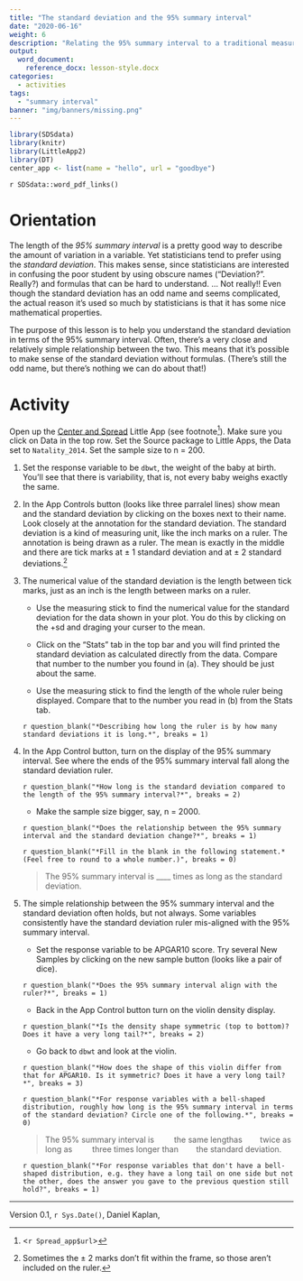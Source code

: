 ```yaml
---
title: "The standard deviation and the 95% summary interval"
date: "2020-06-16"
weight: 6
description: "Relating the 95% summary interval to a traditional measure of spread: the standard deviation"
output:
  word_document:
    reference_docx: lesson-style.docx
categories:
  - activities
tags:
  - "summary interval"
banner: "img/banners/missing.png"
---
```



```r
library(SDSdata)
library(knitr)
library(LittleApp2)
library(DT)
center_app <- list(name = "hello", url = "goodbye")
```

`r SDSdata::word_pdf_links()`

# Orientation 

The length of the *95% summary interval* is a pretty good way to describe the amount of variation in a variable. Yet statisticians tend to prefer using the *standard deviation*. This makes sense, since statisticians are interested in confusing the poor student by using obscure names ("Deviation?". Really?) and formulas that can be hard to understand. ... Not really!! Even though the standard deviation has an odd name and seems complicated, the actual reason it's used so much by statisticians is that it has some nice mathematical properties.

The purpose of this lesson is to help you understand the standard deviation in terms of the 95% summary interval. Often, there's a very close and relatively simple relationship between the two. This means that it's possible to make sense of the standard deviation without formulas. (There's still the odd name, but there's nothing we can do about that!)
 
# Activity

Open up the [Center and Spread](`r Spread_app$url`) Little App (see footnote^[<`r Spread_app$url`>]). Make sure you click on Data in the top row. Set the Source package to Little Apps, the Data set to `Natality_2014`. Set the sample size to n = 200.

1. Set the response variable to be `dbwt`, the weight of the baby at birth. You'll see that there is variability, that is, not every baby weighs exactly the same.

2. In the App Controls button (looks like three parralel lines) show mean and the standard deviation by clicking on the boxes next to their name. Look closely at the annotation for the standard deviation. The standard deviation is a kind of measuring unit, like the inch marks on a ruler. The annotation is being drawn as a ruler. The mean is exactly in the middle and there are tick marks at ± 1 standard deviation and at ± 2 standard deviations.^[Sometimes the ± 2 marks don't fit within the frame, so those aren't included on the ruler.]

4. The numerical value of the standard deviation is the length between tick marks, just as an inch is the length between marks on a ruler. 

    * Use the measuring stick to find the numerical value for the standard deviation for the data shown in your plot. You do this by clicking on the +sd and draging your curser to the mean. 
    
    * Click on the "Stats" tab in the top bar and you will find printed the standard deviation as calculated directly from the data. Compare that number to the number you found in (a). They should be just about the same.
    * Use the measuring stick to find the length of the whole ruler being displayed. Compare that to the number you read in (b) from the Stats tab. 
    
    `r question_blank("*Describing how long the ruler is by how many standard deviations it is long.*", breaks = 1)`
    
5. In the App Control button, turn on the display of the 95% summary interval. See where the ends of the 95% summary interval fall along the standard deviation ruler.

    `r question_blank("*How long is the standard deviation compared to the length of the 95% summary interval?*", breaks = 2)`
    
    * Make the sample size bigger, say, n = 2000. 
    
    `r question_blank("*Does the relationship between the 95% summary interval and the standard deviation change?*", breaks = 1)`
    
    `r question_blank("*Fill in the blank in the following statement.* (Feel free to round to a whole number.)", breaks = 0)`  
    
    > The 95% summary interval is ____ times as long as the standard deviation. 
    
6. The simple relationship between the 95% summary interval and the standard deviation often holds, but not always. Some variables consistently have the standard deviation ruler mis-aligned with the 95% summary interval.

    * Set the response variable to be APGAR10 score. Try several New Samples by clicking on the new sample button (looks like a pair of dice). 
    
    `r question_blank("*Does the 95% summary interval align with the ruler?*", breaks = 1)`
    
  
    * Back in the App Control button turn on the violin density display. 
    
    `r question_blank("*Is the density shape symmetric (top to bottom)? Does it have a very long tail?*", breaks = 2)`
    
    * Go back to `dbwt` and look at the violin. 
    
    `r question_blank("*How does the shape of this violin differ from that for APGAR10. Is it symmetric? Does it have a very long tail?*", breaks = 3)`
    
    `r question_blank("*For response variables with a bell-shaped distribution, roughly how long is the 95% summary interval in terms of the standard deviation? Circle one of the following.*", breaks = 0)`
    
    > The 95% summary interval is         the same lengthas         twice as long as         three times longer than        the standard deviation.
    
    `r question_blank("*For response variables that don't have a bell-shaped distribution, e.g. they have a long tail on one side but not the other, does the answer you gave to the previous question still hold?", breaks = 1)`


    

----------------------

Version 0.1, `r Sys.Date()`, Daniel Kaplan, 
